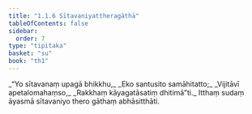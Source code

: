 ```yaml
---
title: "1.1.6 Sītavaniyattheragāthā"
tableOfContents: false
sidebar:
  order: 7
type: "tipitaka"
basket: "su"
book: "th1"
---
```



<DynamicBreadcrumb />

<Division number="6" book="th1" bookNo="19" page="221">

<Paragraph number="15" type="verses" book="th1">
_“Yo sītavanaṃ upagā bhikkhu,_  
_Eko santusito samāhitatto;_  
_Vijitāvī apetalomahaṃso,_  
_Rakkhaṃ kāyagatāsatiṃ dhitimā”ti._  

</Paragraph>

<Paragraph number="16" book="th1">
Itthaṃ sudaṃ āyasmā sītavaniyo thero gāthaṃ abhāsitthāti.
</Paragraph>
</Division>
